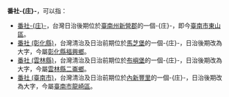 '''番社-{庄}-'''，可以指： 
*[[番社庄|番社-{庄}-]]，台灣日治後期位於[[臺南州|臺南州]][[新營郡|新營郡]]的一個-{庄}-，即今[[臺南市|臺南市]][[東山區_(臺南市)|東山區]]。
*[[番社_(彰化縣)|番社 (彰化縣)]]，台灣清治及日治前期位於[[馬芝堡|馬芝堡]]的一個-{庄}-，日治後期改為大字，今屬[[彰化縣|彰化縣]][[福興鄉_(臺灣)|福興鄉]]。
*[[番社_(雲林縣)|番社 (雲林縣)]]，台灣清治及日治前期位於[[布嶼堡|布嶼堡]]的一個-{庄}-，日治後期改為大字，今屬[[雲林縣|雲林縣]][[二崙鄉|二崙鄉]]。
*[[番社_(臺南市)|番社 (臺南市)]]，台灣清治及日治前期位於[[內新豐里|內新豐里]]的一個-{庄}-，日治後期改為大字，今屬[[臺南市|臺南市]][[龍崎區|龍崎區]]。
{{disambig|cat=台灣地名消歧義}}